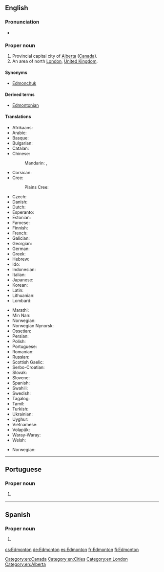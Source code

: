 ==English==
{{wikipedia|Edmonton}}
{{wikipedia|Edmonton, London}}

===Pronunciation===
* {{audio|en-ca-Edmonton.ogg|Audio (CA)|lang=en}}

===Proper noun===
{{en-proper noun}}

# Provincial capital city of [[Alberta]] ([[Canada]]).
# An area of north [[London]], [[United Kingdom]].

====Synonyms====
* {{sense|Canada}} [[Edmonchuk]] {{qualifier|nickname|informal}}

====Derived terms====
* [[Edmontonian]]

====Translations====
{{trans-top|city in Canada}}
* Afrikaans: {{t|af|Edmonton}}
* Arabic: {{t|ar|أدمونتون}}
* Basque: {{t|eu|Edmonton}}
* Bulgarian: {{t|bg|Едмънтън}}
* Catalan: {{t|ca|Edmonton}}
* Chinese:
*: Mandarin: {{t|cmn|埃德蒙頓|sc=Hani}}, {{t|cmn|埃德蒙顿|sc=Hani}}
* Corsican: {{t|co|Edmonton}}
* Cree: {{t|cr|ᐊᒥᐢᑲᐧᒋᐊᐧᐢᑲᐦᐃᑲᐣ|tr=Amiskwaciwâskahikan|sc=Cans}}
*: Plains Cree: {{t|crk|amiskowâciy-wâskahikanihk}}
* Czech: {{t+|cs|Edmonton}}
* Danish: {{t|da|Edmonton}}
* Dutch: {{t|nl|Edmonton}}
* Esperanto: {{t|eo|Edmontono}}
* Estonian: {{t|et|Edmonton}}
* Faroese: {{t|fo|Edmonton}}
* Finnish: {{t+|fi|Edmonton}}
* French: {{t+|fr|Edmonton}}
* Galician: {{t|gl|Edmonton}}
* Georgian: {{t|ka|ედმონტონი|sc=Geor}}
* German: {{t+|de|Edmonton}}
* Greek: {{t|el|Έντμοντον}}
* Hebrew: {{t|he|אדמונטון}}
* Ido: {{t|io|Edmonton}}
* Indonesian: {{t|id|Edmonton}}
* Italian: {{t|it|Edmonton}}
* Japanese: {{t|ja|エドモントン|tr=Edomonton}}
* Korean: {{t|ko|에드먼턴|sc=Hang}}
* Latin: {{t|la|Edmundopolis}}
* Lithuanian: {{t|lt|Edmontonas}}
* Lombard: {{t|lmo|Edmonton}}
{{trans-mid}}
* Marathi: {{t|mr|एडमंटन|sc=Deva}}
* Min Nan: {{t|nan|Edmonton}}
* Norwegian: {{t|no|Edmonton}}
* Norwegian Nynorsk: {{t|nn|Edmonton}}
* Ossetian: {{t|os|Эдмонтон|sc=Cyrl}}
* Persian: {{t|fa|ادمونتون}}
* Polish: {{t|pl|Edmonton}}
* Portuguese: {{t|pt|Edmonton}}
* Romanian: {{t|ro|Edmonton}}
* Russian: {{t|ru|Эдмонтон}}
* Scottish Gaelic: {{t|gd|Edmonton}}
* Serbo-Croatian: {{t|sh|Едмонтон|tr=Edmonton|sc=Cyrl}}
* Slovak: {{t|sk|Edmonton}}
* Slovene: {{t|sl|Edmonton}}
* Spanish: {{t+|es|Edmonton}}
* Swahili: {{t|sw|Edmonton}}
* Swedish: {{t|sv|Edmonton}}
* Tagalog: {{t|tl|Edmonton}}
* Tamil: {{t|ta|எட்மன்டன்}}
* Turkish: {{t|tr|Edmonton}}
* Ukrainian: {{t|uk|Едмонтон|tr=Edmonton}}
* Uyghur: {{t|ug|Édmonton|sc=ug-Arab}}
* Vietnamese: {{t|vi|Edmonton}}
* Volapük: {{t|vo|Edmonton}}
* Waray-Waray: {{t|war|Edmonton}}
* Welsh: {{t|cy|Edmonton}}
{{trans-bottom}}

{{trans-top|area of London}}
* Norwegian: {{t|no|Edmonton}}
{{trans-mid}}
{{trans-bottom}}

[[Category:en:Canada]]
[[Category:en:Cities]]
[[Category:en:London]]
[[Category:en:Alberta]]

----

==Portuguese==

===Proper noun===
{{pt-proper noun|f}}

# {{l|en|Edmonton}} {{gloss|city in Canada}}

----

==Spanish==
{{wikipedia|lang=es}}

===Proper noun===
{{es-proper noun}}

# {{l|en|Edmonton}} {{gloss|city in Canada}}

[[cs:Edmonton]]
[[de:Edmonton]]
[[es:Edmonton]]
[[fr:Edmonton]]
[[fi:Edmonton]]